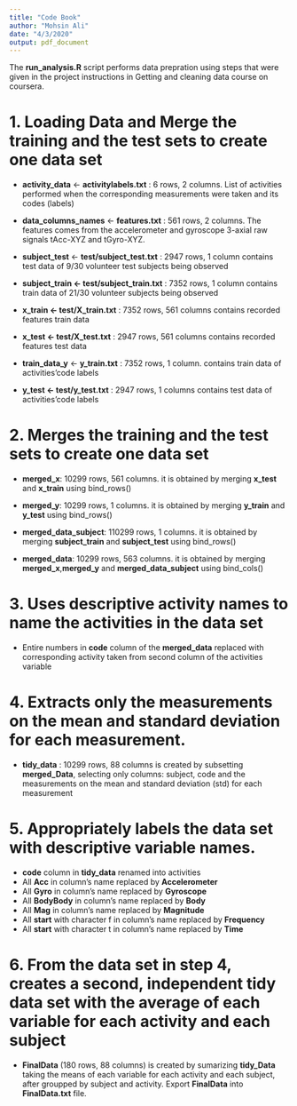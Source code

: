 ---
title: "Code Book"
author: "Mohsin Ali"
date: "4/3/2020"
output: pdf_document
---
The **run_analysis.R** script performs data prepration using steps that were given in the project instructions in Getting and cleaning data course on coursera.

# 1. Loading Data and Merge the training and the test sets to create one data set

+ **activity_data** <- **activitylabels.txt** : 6 rows, 2 columns.
List of activities performed when the corresponding measurements were taken and its codes (labels)

+ **data_columns_names** <- **features.txt** : 561 rows,  2 columns. The features comes from the accelerometer and gyroscope 3-axial raw signals tAcc-XYZ and tGyro-XYZ.

+ **subject_test** <- **test/subject_test.txt** : 2947 rows, 1 column
contains test data of 9/30 volunteer test subjects being observed

+ **subject_train <- test/subject_train.txt** : 7352 rows, 1 column
contains train data of 21/30 volunteer subjects being observed

+ **x_train <- test/X_train.txt** : 7352 rows, 561 columns
contains recorded features train data

+ **x_test <- test/X_test.txt** : 2947 rows, 561 columns
contains recorded features test data

+ **train_data_y** <- **y_train.txt** : 7352 rows, 1 column. contains train data of activities’code labels

+ **y_test <- test/y_test.txt** : 2947 rows, 1 columns
contains test data of activities’code labels

# 2. Merges the training and the test sets to create one data set

+ **merged_x**: 10299 rows, 561 columns. it is obtained by merging **x_test** and **x_train** using bind_rows()

+ **merged_y**: 10299 rows, 1 columns. it is obtained by merging **y_train** and **y_test** using bind_rows()

+ **merged_data_subject**: 110299 rows, 1 columns. it is obtained by merging **subject_train** and **subject_test** using bind_rows()

+ **merged_data**: 10299 rows, 563 columns. it is obtained by merging **merged_x**,**merged_y** and **merged_data_subject** using bind_cols()

# 3. Uses descriptive activity names to name the activities in the data set

+ Entire numbers in **code** column of the **merged_data** replaced with corresponding activity taken from second column of the activities variable

# 4.  Extracts only the measurements on the mean and standard deviation for each measurement.

+ **tidy_data** : 10299 rows, 88 columns is created by subsetting **merged_Data**, selecting only columns: subject, code and the measurements on the mean and standard deviation (std) for each measurement

# 5. Appropriately labels the data set with descriptive variable names.

+ **code** column in **tidy_data** renamed into activities
+ All **Acc** in column’s name replaced by **Accelerometer**
+ All **Gyro** in column’s name replaced by **Gyroscope**
+ All **BodyBody** in column’s name replaced by **Body**
+ All **Mag** in column’s name replaced by **Magnitude**
+ All **start** with character f in column’s name replaced by **Frequency**
+ All **start** with character t in column’s name replaced by **Time**

# 6. From the data set in step 4, creates a second, independent tidy data set with the average of each variable for each activity and each subject

+ **FinalData** (180 rows, 88 columns) is created by sumarizing **tidy_Data** taking the means of each variable for each activity and each subject, after groupped by subject and activity.
Export **FinalData** into **FinalData.txt** file.
